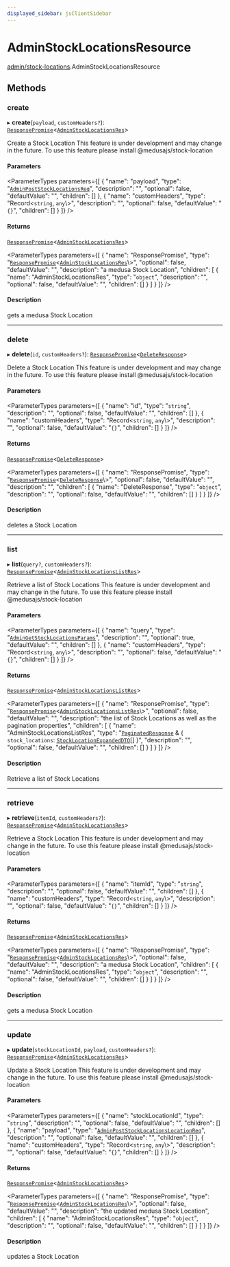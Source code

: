 ```yaml
---
displayed_sidebar: jsClientSidebar
---
```



# AdminStockLocationsResource

[admin/stock-locations](../../modules/admin_stock_locations.mdx).AdminStockLocationsResource

## Methods

### create

▸ **create**(`payload`, `customHeaders?`): [`ResponsePromise`](../../swaps/modules/swaps.internal.mdx#responsepromise)<[`AdminStockLocationsRes`](../../internal/modules/admin_discounts.internal.internal.mdx#adminstocklocationsres)\>

Create a Stock Location
 This feature is under development and may change in the future.
To use this feature please install @medusajs/stock-location

#### Parameters

<ParameterTypes parameters={[
  {
    "name": "payload",
    "type": "[`AdminPostStockLocationsReq`](../../internal/classes/admin_discounts.internal.internal.AdminPostStockLocationsReq.mdx)",
    "description": "",
    "optional": false,
    "defaultValue": "",
    "children": []
  },
  {
    "name": "customHeaders",
    "type": "Record<`string`, `any`\\>",
    "description": "",
    "optional": false,
    "defaultValue": "`{}`",
    "children": []
  }
]} />

#### Returns

[`ResponsePromise`](../../swaps/modules/swaps.internal.mdx#responsepromise)<[`AdminStockLocationsRes`](../../internal/modules/admin_discounts.internal.internal.mdx#adminstocklocationsres)\>

<ParameterTypes parameters={[
  {
    "name": "ResponsePromise",
    "type": "[`ResponsePromise`](../../swaps/modules/swaps.internal.mdx#responsepromise)<[`AdminStockLocationsRes`](../../internal/modules/admin_discounts.internal.internal.mdx#adminstocklocationsres)\\>",
    "optional": false,
    "defaultValue": "",
    "description": "a medusa Stock Location",
    "children": [
      {
        "name": "AdminStockLocationsRes",
        "type": "`object`",
        "description": "",
        "optional": false,
        "defaultValue": "",
        "children": []
      }
    ]
  }
]} />

#### Description

gets a medusa Stock Location

___

### delete

▸ **delete**(`id`, `customHeaders?`): [`ResponsePromise`](../../swaps/modules/swaps.internal.mdx#responsepromise)<[`DeleteResponse`](../../admin_discounts/modules/admin_discounts.internal.mdx#deleteresponse)\>

Delete a Stock Location
 This feature is under development and may change in the future.
To use this feature please install @medusajs/stock-location

#### Parameters

<ParameterTypes parameters={[
  {
    "name": "id",
    "type": "`string`",
    "description": "",
    "optional": false,
    "defaultValue": "",
    "children": []
  },
  {
    "name": "customHeaders",
    "type": "Record<`string`, `any`\\>",
    "description": "",
    "optional": false,
    "defaultValue": "`{}`",
    "children": []
  }
]} />

#### Returns

[`ResponsePromise`](../../swaps/modules/swaps.internal.mdx#responsepromise)<[`DeleteResponse`](../../admin_discounts/modules/admin_discounts.internal.mdx#deleteresponse)\>

<ParameterTypes parameters={[
  {
    "name": "ResponsePromise",
    "type": "[`ResponsePromise`](../../swaps/modules/swaps.internal.mdx#responsepromise)<[`DeleteResponse`](../../admin_discounts/modules/admin_discounts.internal.mdx#deleteresponse)\\>",
    "optional": false,
    "defaultValue": "",
    "description": "",
    "children": [
      {
        "name": "DeleteResponse",
        "type": "`object`",
        "description": "",
        "optional": false,
        "defaultValue": "",
        "children": []
      }
    ]
  }
]} />

#### Description

deletes a Stock Location

___

### list

▸ **list**(`query?`, `customHeaders?`): [`ResponsePromise`](../../swaps/modules/swaps.internal.mdx#responsepromise)<[`AdminStockLocationsListRes`](../../internal/modules/admin_discounts.internal.internal.mdx#adminstocklocationslistres)\>

Retrieve a list of Stock Locations
 This feature is under development and may change in the future.
To use this feature please install @medusajs/stock-location

#### Parameters

<ParameterTypes parameters={[
  {
    "name": "query",
    "type": "[`AdminGetStockLocationsParams`](../../internal/classes/admin_discounts.internal.internal.AdminGetStockLocationsParams.mdx)",
    "description": "",
    "optional": true,
    "defaultValue": "",
    "children": []
  },
  {
    "name": "customHeaders",
    "type": "Record<`string`, `any`\\>",
    "description": "",
    "optional": false,
    "defaultValue": "`{}`",
    "children": []
  }
]} />

#### Returns

[`ResponsePromise`](../../swaps/modules/swaps.internal.mdx#responsepromise)<[`AdminStockLocationsListRes`](../../internal/modules/admin_discounts.internal.internal.mdx#adminstocklocationslistres)\>

<ParameterTypes parameters={[
  {
    "name": "ResponsePromise",
    "type": "[`ResponsePromise`](../../swaps/modules/swaps.internal.mdx#responsepromise)<[`AdminStockLocationsListRes`](../../internal/modules/admin_discounts.internal.internal.mdx#adminstocklocationslistres)\\>",
    "optional": false,
    "defaultValue": "",
    "description": "the list of Stock Locations as well as the pagination properties",
    "children": [
      {
        "name": "AdminStockLocationsListRes",
        "type": "[`PaginatedResponse`](../../admin_discounts/modules/admin_discounts.internal.mdx#paginatedresponse) & { `stock_locations`: [`StockLocationExpandedDTO`](../../admin_discounts/modules/admin_discounts.internal.mdx#stocklocationexpandeddto)[]  }",
        "description": "",
        "optional": false,
        "defaultValue": "",
        "children": []
      }
    ]
  }
]} />

#### Description

Retrieve a list of Stock Locations

___

### retrieve

▸ **retrieve**(`itemId`, `customHeaders?`): [`ResponsePromise`](../../swaps/modules/swaps.internal.mdx#responsepromise)<[`AdminStockLocationsRes`](../../internal/modules/admin_discounts.internal.internal.mdx#adminstocklocationsres)\>

Retrieve a Stock Location
 This feature is under development and may change in the future.
To use this feature please install @medusajs/stock-location

#### Parameters

<ParameterTypes parameters={[
  {
    "name": "itemId",
    "type": "`string`",
    "description": "",
    "optional": false,
    "defaultValue": "",
    "children": []
  },
  {
    "name": "customHeaders",
    "type": "Record<`string`, `any`\\>",
    "description": "",
    "optional": false,
    "defaultValue": "`{}`",
    "children": []
  }
]} />

#### Returns

[`ResponsePromise`](../../swaps/modules/swaps.internal.mdx#responsepromise)<[`AdminStockLocationsRes`](../../internal/modules/admin_discounts.internal.internal.mdx#adminstocklocationsres)\>

<ParameterTypes parameters={[
  {
    "name": "ResponsePromise",
    "type": "[`ResponsePromise`](../../swaps/modules/swaps.internal.mdx#responsepromise)<[`AdminStockLocationsRes`](../../internal/modules/admin_discounts.internal.internal.mdx#adminstocklocationsres)\\>",
    "optional": false,
    "defaultValue": "",
    "description": "a medusa Stock Location",
    "children": [
      {
        "name": "AdminStockLocationsRes",
        "type": "`object`",
        "description": "",
        "optional": false,
        "defaultValue": "",
        "children": []
      }
    ]
  }
]} />

#### Description

gets a medusa Stock Location

___

### update

▸ **update**(`stockLocationId`, `payload`, `customHeaders?`): [`ResponsePromise`](../../swaps/modules/swaps.internal.mdx#responsepromise)<[`AdminStockLocationsRes`](../../internal/modules/admin_discounts.internal.internal.mdx#adminstocklocationsres)\>

Update a Stock Location
 This feature is under development and may change in the future.
To use this feature please install @medusajs/stock-location

#### Parameters

<ParameterTypes parameters={[
  {
    "name": "stockLocationId",
    "type": "`string`",
    "description": "",
    "optional": false,
    "defaultValue": "",
    "children": []
  },
  {
    "name": "payload",
    "type": "[`AdminPostStockLocationsLocationReq`](../../internal/classes/admin_discounts.internal.internal.AdminPostStockLocationsLocationReq.mdx)",
    "description": "",
    "optional": false,
    "defaultValue": "",
    "children": []
  },
  {
    "name": "customHeaders",
    "type": "Record<`string`, `any`\\>",
    "description": "",
    "optional": false,
    "defaultValue": "`{}`",
    "children": []
  }
]} />

#### Returns

[`ResponsePromise`](../../swaps/modules/swaps.internal.mdx#responsepromise)<[`AdminStockLocationsRes`](../../internal/modules/admin_discounts.internal.internal.mdx#adminstocklocationsres)\>

<ParameterTypes parameters={[
  {
    "name": "ResponsePromise",
    "type": "[`ResponsePromise`](../../swaps/modules/swaps.internal.mdx#responsepromise)<[`AdminStockLocationsRes`](../../internal/modules/admin_discounts.internal.internal.mdx#adminstocklocationsres)\\>",
    "optional": false,
    "defaultValue": "",
    "description": "the updated medusa Stock Location",
    "children": [
      {
        "name": "AdminStockLocationsRes",
        "type": "`object`",
        "description": "",
        "optional": false,
        "defaultValue": "",
        "children": []
      }
    ]
  }
]} />

#### Description

updates a Stock Location

